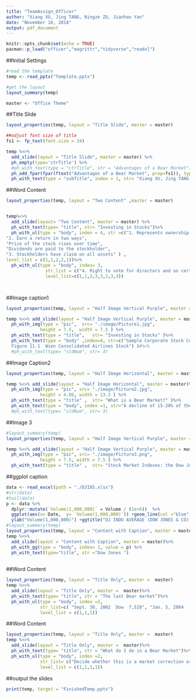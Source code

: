 ```yaml
---
title: "TeamAssign_Officer"
author: "Xiang XU, Jing TANG, Ningze ZU, Jianhao Yan"
date: "November 16, 2018"
output: pdf_document
---
```


```r
knitr::opts_chunk$set(echo = TRUE)
pacman::p_load("officer","magrittr","tidyverse","readxl")
```


##Initial Settings
```r
#read the template 
temp <- read_pptx("Template.pptx")

#get the layout
layout_summary(temp)

master <- "Office Theme"
```

##Title Slide
```r
layout_properties(temp, layout = "Title Slide", master = master)

##adjust font size of title 
fs1 <- fp_text(font.size = 34) 

temp %<>% 
  add_slide(layout = "Title Slide", master = master) %>%
  ph_empty(type='ctrTitle') %>%
  #ph_with_text(type = "ctrTitle", str = "Advantages of a Bear Market")%>%
  ph_add_fpar(fpar(ftext("Advantages of a Bear Market", prop=fs1)), type = 'ctrTitle') %>%
  ph_with_text(type = "subTitle", index = 1, str= "Xiang XU, Jing TANG, Ningze ZU,Jianhao Yan")
```


##Word Content

```r

layout_properties(temp, layout = "Two Content" ,master = master)


temp%<>%
  add_slide(layout= "Two Content", master = master) %>%
  ph_with_text(type= "title", str= "Investing in Stocks")%>%
  ph_with_ul(type = "body", index = 4, str =c("1. Represents ownership in a firm ",
"2. Earn a return in two ways",
"Price of the stock rises over time",
"Dividends are paid to the stockholder",
"3. Stockholders have claim on all assets" ) ,
level_list = c(1,1,2,2,1))%>%
  ph_with_ul(type = "body", index= 3, 
               str_list = c("4. Right to vote for directors and on certain issues","5. Two types","Common stock","Right to vote","Receive dividends","Preferred stock","Receive a fixed dividend"," Do not usually vote"),
               level_list=c(1,1,2,3,3,2,3,3))




```



##Image caption1

```r
layout_properties(temp, layout = "Half Image Vertical Purple", master = master)

temp %<>% add_slide(layout = "Half Image Vertical Purple", master = master)%>%
  ph_with_img(type = "pic",  src= "./image/Picture1.jpg", 
             height = 7.5,  width = 7.5 ) %>%
  ph_with_text(type = "title",   str= "Investing in Stocks" )%>%
  ph_with_text(type = "body" ,index=4, str=c("Sample Corporate Stock Certificate 
  Figure 11.1  Wien Consolidated Airlines Stock") )#%>%
  #ph_with_text(type= "sldNum", str= 3)

```


##Image Caption2

```r
layout_properties(temp, layout = "Half Image Horizontal", master = master)

temp %<>% add_slide(layout = "Half Image Horizontal", master = master)%>%
  ph_with_img(type = "pic", src= "./image/Picture2.jpg", 
             height = 4.06, width = 13.3 ) %>%
  ph_with_text(type = "title" ,  str= "What is a Bear Market?" )%>%
  ph_with_text(type = "body", index =1, str="A decline of 15-20% of the broad market coupled with pessimistic sentiment underlying the stock market." ) #%>%
  #ph_with_text(type= "sldNum", str= 3)

```

##Image 3

```r
#layout_summary(temp)
layout_properties(temp, layout = "Half Image Vertical Purple", master = master)

temp %<>% add_slide(layout = "Half Image Vertical Purple", master = master)%>%
  ph_with_img(type = "pic", src= "./image/Picture3.png", 
             height = 7.5, width = 7.5 ) %>%
  ph_with_text(type = "title" ,  str= "Stock Market Indexes: the Dow Jones Industrial Average" )
```



##ggplot caption
```r
data <- read_excel(path = "./DJI85.xlsx")
#str(data)
#tail(data)
p <- data %>%
  dplyr::mutate(`Volume(1,000,000)` = Volume / (1e+6))  %>%
  ggplot(aes(x= Date,  y= `Volume(1,000,000)`)) +geom_line(col ="blue") +
  ylab("Volume(1,000,000)") +ggtitle("DJ INDU AVERAGE (DOW JONES & CO) \n as of 2018-11-01")
#layout_summary(temp)
layout_properties(temp, layout = "Content with Caption", master = master)
temp %<>% 
  add_slide(layout = "Content with Caption", master = master)%>%
  ph_with_gg(type = "body", index= 1, value = p) %>%
  ph_with_text(type="title", str ="Dow Jones ")
  

```

##Word Content 
```r
layout_properties(temp, layout = "Title Only", master =  master)
temp %<>%
  add_slide(layout = "Title Only", master =  master)%>%
  ph_with_text(type= "title", str = "The last Bear market")%>%
  ph_with_ul(type = "body", index =2, 
             str_list=c( "Sept. 30, 2002  Dow  7,528", "Jan. 5, 2004   Dow  10,568","Oct. 8, 2007      Dow   14,093"), 
             level_list = c(1,1,1))
```

##Word Content
```r
layout_properties(temp, layout = "Title Only", master =  master)
temp %<>%
  add_slide(layout = "Title Only", master =  master)%>%
  ph_with_text(type= "title", str = "What do I do in a Bear Market")%>%
  ph_with_ul(type = "body", index =2, 
             str_list= c("Decide whether this is a market correction or the start of something more","Review the stocks you own","Review stocks you wanted to own but were too expensive at time of research","Check your portfolio for balance or the type of stocks you own"),
             level_list = c(1,1,1,1))
```

##output the slides
```r
print(temp, target = "FinishedTemp.pptx")
```

